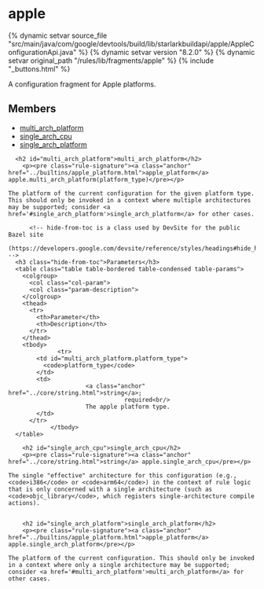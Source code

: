 <html devsite>
<head>
  <meta name="project_path" value="/_project.yaml">
  <meta name="book_path" value="/versions/8.2.0/_book.yaml">
</head>
<body>

<h1 class="page-title" id="modules.apple">apple</h1>

{% dynamic setvar source_file "src/main/java/com/google/devtools/build/lib/starlarkbuildapi/apple/AppleConfigurationApi.java" %}
{% dynamic setvar version "8.2.0" %}
{% dynamic setvar original_path "/rules/lib/fragments/apple" %}
{% include "_buttons.html" %}
<!-- {% raw %} -->

A configuration fragment for Apple platforms.

<h2>Members</h2>
<ul>
    <li>
    <a href="#multi_arch_platform">multi_arch_platform</a>
  </li>
      <li>
    <a href="#single_arch_cpu">single_arch_cpu</a>
  </li>
      <li>
    <a href="#single_arch_platform">single_arch_platform</a>
  </li>
  </ul>

      <h2 id="multi_arch_platform">multi_arch_platform</h2>
        <p><pre class="rule-signature"><a class="anchor" href="../builtins/apple_platform.html">apple_platform</a> apple.multi_arch_platform(platform_type)</pre></p>

    The platform of the current configuration for the given platform type. This should only be invoked in a context where multiple architectures may be supported; consider <a href='#single_arch_platform'>single_arch_platform</a> for other cases.

          <!-- hide-from-toc is a class used by DevSite for the public Bazel site
      (https://developers.google.com/devsite/reference/styles/headings#hide_headings_from_the_toc) -->
      <h3 class="hide-from-toc">Parameters</h3>
      <table class="table table-bordered table-condensed table-params">
        <colgroup>
          <col class="col-param">
          <col class="param-description">
        </colgroup>
        <thead>
          <tr>
            <th>Parameter</th>
            <th>Description</th>
          </tr>
        </thead>
        <tbody>
                  <tr>
            <td id="multi_arch_platform.platform_type">
              <code>platform_type</code>
            </td>
            <td>
                          <a class="anchor" href="../core/string.html">string</a>;
                                     required<br/>
                          The apple platform type.
            </td>
          </tr>
                </tbody>
      </table>

        <h2 id="single_arch_cpu">single_arch_cpu</h2>
        <p><pre class="rule-signature"><a class="anchor" href="../core/string.html">string</a> apple.single_arch_cpu</pre></p>

    The single "effective" architecture for this configuration (e.g., <code>i386</code> or <code>arm64</code>) in the context of rule logic that is only concerned with a single architecture (such as <code>objc_library</code>, which registers single-architecture compile actions).


        <h2 id="single_arch_platform">single_arch_platform</h2>
        <p><pre class="rule-signature"><a class="anchor" href="../builtins/apple_platform.html">apple_platform</a> apple.single_arch_platform</pre></p>

    The platform of the current configuration. This should only be invoked in a context where only a single architecture may be supported; consider <a href='#multi_arch_platform'>multi_arch_platform</a> for other cases.



</body>
</html>

<!-- {% endraw %} -->

